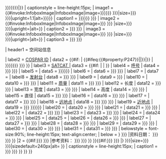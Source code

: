 <includeonly>{{infobox
| title = {{if empty|{{{station|{{{name|{{{名称|{{{名稱|{{PAGENAME}}}}} }}}}}}}}}|{{PAGENAMEBASE}}}}
| captionstyle = line-height:15px;
| image1 = {{#invoke:InfoboxImage|InfoboxImage|image={{{station_image|{{{图像|{{{圖像|{{{image|}}}}}}}}} }}}|size={{{station_image_size|{{{图像大小|{{{圖像大小|}}}}}} }}}|upright=1.1|alt={{{station_image_alt|{{{image_alt|}}}}}}}}
| caption1 = {{{station_image_caption|{{{图像说明|{{{圖像說明|{{{image_caption|}}}}}}}}} }}}
| image2 = {{#invoke:InfoboxImage|InfoboxImage|image={{{extra_image|{{{附加图像|{{{附加圖像|}}}}}} }}} |size={{{extra_image_size|{{{附加图像大小|{{{附加圖像大小|}}}}}} }}}|upright={{{extra_image_upright|1.1}}}|alt={{{extra_image_alt|}}}}}
| caption2 = {{{extra_image_caption|{{{附加图像说明|{{{附加圖像說明|}}}}}} }}}
| image3 = {{#invoke:InfoboxImage|InfoboxImage|image={{{insignia|{{{标志|{{{標誌|}}}}}} }}} |size={{{insignia_size|{{{标志大小|{{{標誌大小|}}}}}} }}}|upright={{{insignia_upright|.73}}}|alt={{{insignia_alt|}}}}}
| caption3 = {{{insignia_caption|{{{标志说明|{{{標誌說明|}}}}}} }}} 

| header1 = 空间站信息

| label2 = [[国际卫星标识符|COSPAR ID]]
<!-- Grab COSPAR_ID from Wikidata (P247); link to NASA database if it matches infobox string, otherwise keep infobox string unadorned for cases where several IDs are displayed, e.g [[Apollo 11]] -->
| data2 = {{#if: {{{COSPAR_ID|}}} | {{#ifeq:{{#property:P247}}|{{{COSPAR_ID}}}|{{Cospar|{{#property:P247}}}}|{{{COSPAR_ID}}}}} | {{{NSSDC_ID|{{{国际卫星标识符|{{{國際衛星標誌符|{{Cospar|{{#property:P247}}}}}}}}}} }}} }}
| label3 = [[衛星目錄序號|SATCAT {{abbr|no.|number}}]]
| data3 = {{#if: {{{SATCAT|}}} | {{{SATCAT}}} | {{wd|property|edit@end|P377}} }}
| label4 = [[无线电台呼号|呼号]]
| data4 = {{{sign|{{{呼号|{{{呼號|}}}}}} }}} 
| label5 = {{nowrap|成员数量}}
| data5 = {{{crew|{{{最大成员|{{{最大成員|}}}}}}}}}
| label6 = {{nowrap|发射日期}}
| data6 = {{{launch|{{{发射日期|{{{發射日期|}}}}}} }}}
| label7 = {{nowrap|[[发射载具]]}}
| data7 = {{{carrier_rocket|}}}
| label8 = [[发射台]]
| data8 = {{{launch_pad|{{{发射台|{{{發射台|}}}}}} }}}
| label9 = {{nowrap|[[再入|再入大气]]}}
| data9 = {{{reentry|{{{返回日期|}}} }}}
| label10 = {{nowrap|任务状态}}
| data10 = {{{status|{{{任务状态|{{{任務狀態|}}}}}} }}}
| label11 = [[质量]]
| data11 = {{{mass|{{{质量|{{{質量|}}}}}} }}}
| label12 = 长度
| data12 = {{{length|{{{长度|{{{長度|}}}}}} }}} 
| label13 = 宽度
| data13 = {{{width|{{{宽度|{{{寬度|}}}}}} }}} 
| label14 = 高度
| data14 = {{{height|{{{高度|{{{高度|}}}}}} }}} 
| label15 = 直径
| data15 = {{{diameter|{{{直径|{{{直徑|}}}}}} }}}
| label16 = {{nowrap|加压体积}}
| data16 = {{{volume|{{{加压体积|{{{加壓體積|}}}}}} }}} 
| label17 = {{nowrap|[[大气压力]]}}
| data17 = {{{pressure|{{{大气压力|{{{大氣壓力|}}}}}} }}}
| label18 = [[远地点]]
| data18 = {{{periapsis|{{{perigee|{{{近地点|{{{近地點|}}}}}} }}} }}}
| label19 = [[近地点]]
| data19 = {{{apoapsis|{{{apogee|{{{远地点|{{{遠地點|}}}}}} }}}}}}
| label20 = {{nowrap|[[轨道倾角]]}}
| data20 = {{{inclination|{{{轨道倾角|{{{軌道傾角|}}}}}} }}}
| label21 = {{nowrap|轨道高度}}
| data21 = {{{altitude|{{{轨道高度|{{{軌道高度|}}}}}} }}}
| label22 = {{nowrap|平均速度}}
| data22 = {{{speed|{{{平均速度|{{{平均速度|}}}}}} }}}
| label23 = {{nowrap|[[轨道周期]]}}
| data23 = {{{period|{{{轨道周期|{{{軌道週期|}}}}}} }}}
| label24 = {{nowrap|每天绕轨}}
| data24 = {{{orbits_day|{{{每天绕轨|{{{每天繞軌|}}}}}} }}}
| label25 = {{nowrap|轨道[[曆元]]}}
| data25 = {{{orbit_epoch|}}}
| label26 = {{nowrap|在轨天数}}
| data26 = {{{in_orbit|{{{在轨天数|{{{在軌天數|}}}}}} }}} 
| label27 = {{nowrap|有人天数}}
| data27 = {{{occupied|{{{有人天数|{{{有人天數|}}}}}} }}}
| label28 = {{nowrap|轨道数目}}
| data28 = {{{orbits|{{{轨道数目|{{{軌道數目|}}}}}} }}} 
| label29 = {{nowrap|运行距离}}
| data29 = {{{distance|{{{运行距离|{{{運行距離|}}}}}} }}}
| label30 = {{nowrap|离轨日期}}
| data30 = {{{deorbited|{{{离轨日期|{{{離軌日期|}}}}}} }}}
| label31 = {{nowrap|轨道衰减}}
| data31 = {{{decay|{{{轨道衰退|{{{軌道衰退|}}}}}} }}}
| belowstyle = font-size:90%; line-height:15px; text-align:center;
| below = {{br separated entries
|1 = {{#if:{{{as_of|{{{资料日期|{{{資料日期|}}}}}} }}}      
|资料日期： {{{as_of|{{{资料日期|{{{資料日期|}}}}}} }}} }}
|2 = {{#if:{{{stats_ref|{{{参考资料|{{{參考資料|}}}}}} }}}  
|参考资料： {{{stats_ref|{{{参考资料|{{{參考資料|}}}}}} }}} }}
}}{{#if:{{{configuration_image|{{{配置图|{{{配置圖|}}}}}} }}} |{{infobox|child=yes|decat=yes
| subheaderstyle = font-weight:bold;
| subheader1 = 配置图
| image1 = {{#invoke:InfoboxImage|InfoboxImage|image={{{configuration_image|{{{配置图|{{{配置圖|}}}}}} }}}|size={{{configuration_size|{{{配置图大小|{{{配置圖大小|}}}}}} }}}|sizedefault=240px|alt={{{configuration_alt|}}} }}
| captionstyle = line-height:15px;
| caption1 = {{{configuration_caption|{{{配置图说明|{{{配置圖說明|}}}}}} }}}
}} }} }}</includeonly><noinclude>
{{Documentation}}
<!--Please add this template's categories to the /doc subpage, not here - thanks!-->
</noinclude>